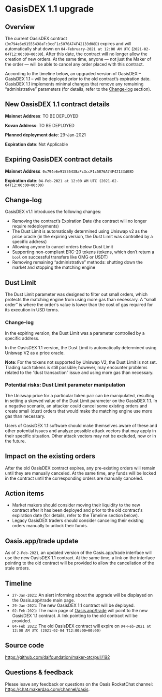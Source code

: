 
<DocsLayout>

# OasisDEX 1.1 upgrade

## Overview

The current OasisDEX contract (`0x794e6e91555438aFc3ccF1c5076A74F42133d08D`) expires and will automatically shut down on `04-February-2021 at 12:00 AM UTC` (`2021-02-04T12:00:00+00:00`). After this date, the contract will no longer allow the creation of new orders. At the same time, anyone — not just the Maker of the order — will be able to cancel any order placed with this contract.

According to the timeline below, an upgraded version of OasisDEX – OasisDEX 1.1 – will be deployed prior to the old contract’s expiration date. OasisDEX 1.1 implements minimal changes that remove any remaining “administrative” parameters (for details, refer to the [Change-log](#change-log) section).

## New OasisDEX 1.1 contract details

**Mainnet Address**: TO BE DEPLOYED

**Kovan Address**: TO BE DEPLOYED

**Planned deployment date**: 29-Jan-2021

**Expiration date**: Not Applicable

## Expiring OasisDEX contract details

**Mainnet Address**: `0x794e6e91555438aFc3ccF1c5076A74F42133d08D`

**Expiration date**: `04-Feb-2021 at 12:00 AM UTC (2021-02-04T12:00:00+00:00)`

## Change-log

OasisDEX v1.1 introduces the following changes:

- Removing the contract’s Expiration Date (the contract will no longer require redeployments)
- The Dust Limit is automatically determined using Uniswap v2 as the price oracle (in the expiring version, the Dust Limit was controlled by a specific address)
- Allowing anyone to cancel orders below Dust Limit
- Supporting non-compliant ERC-20 tokens (tokens, which don’t return a `bool` on successful transfers like OMG or USDT)
- Removing remaining “administrative” methods: shutting down the market and stopping the matching engine

## Dust Limit

The Dust Limit parameter was designed to filter out small orders, which protects the matching engine from using more gas than necessary. A “small order” is where the order's value is lower than the cost of gas required for its execution in USD terms.

### Change-log

In the expiring version, the Dust Limit was a parameter controlled by a specific address.

In the OasisDEX 1.1 version, the Dust Limit is automatically determined using Uniswap V2 as a price oracle.

**Note**: For the tokens not supported by Uniswap V2, the Dust Limit is not set. Trading such tokens is still possible; however, may encounter problems related to the “dust transaction” issue and using more gas than necessary.

### Potential risks: Dust Limit parameter manipulation

The Uniswap price for a particular token pair can be manipulated, resulting in setting a skewed value of the Dust Limit parameter on the OasisDEX 1.1. In a negative scenario, an attacker could cancel some existing orders and create small (dust) orders that would make the matching engine use more gas than necessary.

Users of OasisDEX 1.1 software should make themselves aware of these and other potential issues and analyze possible attack vectors that may apply in their specific situation. Other attack vectors may not be excluded, now or in the future.

## Impact on the existing orders

After the old OasisDEX contract expires, any pre-existing orders will remain until they are manually canceled. At the same time, any funds will be locked in the contract until the corresponding orders are manually canceled.

## Action items

- Market makers should consider moving their liquidity to the new contract after it has been deployed and prior to the old contract's expiration date (for details, refer to the Timeline section below).
- Legacy OasisDEX traders should consider canceling their existing orders manually to unlock their funds.

## Oasis.app/trade update

As of `2-Feb-2021`, an updated version of the Oasis.app/trade interface will use the new OasisDEX 1.1 contract. At the same time, a link on the interface pointing to the old contract will be provided to allow the cancellation of the stale orders.

## Timeline

- `27-Jan-2021`: An alert informing about the upgrade will be displayed on the Oasis.app/trade main page.
- `29-Jan-2021`: The new OasisDEX 1.1 contract will be deployed.
- `02-Feb-2021`: The main page of [Oasis.app/trade](https://oasis.app/trade/market) will point to the new OasisDEX 1.1 contract. A link pointing to the old contract will be provided.
- `04-Feb 2021`: The old OasisDEX contract will expire on `04-Feb-2021 at 12:00 AM UTC (2021-02-04 T12:00:00+00:00)`

## Source code

https://github.com/daifoundation/maker-otc/pull/192

## Questions & feedback

Please leave any feedback or questions on the Oasis RocketChat channel: https://chat.makerdao.com/channel/oasis.

</DocsLayout>
